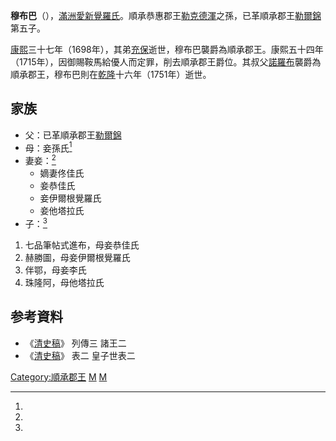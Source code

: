 {{Manchu name|[[爱新觉罗氏|爱新觉罗]]}}
'''穆布巴'''（{{Bd|1682年|3月23日（康熙二十一年二月十五）<ref name=ax>《[[愛新覺羅宗譜|愛新覺羅宗譜]]》乙冊，3475－3476頁。</ref>|1751年|11月24日（乾隆十六年十月初七）<ref name=ax/>}}），[[滿洲|滿洲]][[愛新覺羅氏|愛新覺羅氏]]。順承恭惠郡王[[勒克德渾|勒克德渾]]之孫，已革順承郡王[[勒爾錦|勒爾錦]]第五子。

[[康熙|康熙]]三十七年（1698年），其弟[[充保|充保]]逝世，穆布巴襲爵為順承郡王。康熙五十四年（1715年），因御賜鞍馬給優人而定罪，削去順承郡王爵位。其叔父[[諾羅布|諾羅布]]襲爵為順承郡王，穆布巴則在[[乾隆|乾隆]]十六年（1751年）逝世。

==家族==
*父：已革順承郡王[[勒爾錦|勒爾錦]]
*母：妾孫氏<ref name=ax/>
*妻妾：<ref name=ax/>
**嫡妻佟佳氏
**妾恭佳氏
**妾伊爾根覺羅氏
**妾他塔拉氏
*子：<ref name=ax/>
#七品筆帖式進布，母妾恭佳氏
#赫勝圖，母妾伊爾根覺羅氏
#伴鄂，母妾李氏
#珠隆阿，母他塔拉氏

==参考資料 ==
{{reflist}}
* 《[[清史稿|清史稿]]》 列傳三 諸王二
* 《[[清史稿|清史稿]]》 表二 皇子世表二

{{清朝人物小作品}}
[[Category:順承郡王|Category:順承郡王]]
[[Category:清朝宗室已革郡王|M]]
[[Category:愛新覺羅氏|M]]